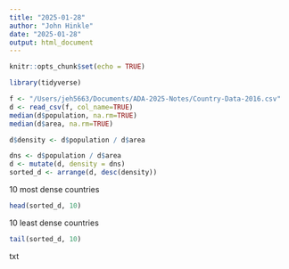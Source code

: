 ```yaml
---
title: "2025-01-28"
author: "John Hinkle"
date: "2025-01-28"
output: html_document
---
```


```r
knitr::opts_chunk$set(echo = TRUE)
```

```r
library(tidyverse)
```

```r

f <- "/Users/jeh5663/Documents/ADA-2025-Notes/Country-Data-2016.csv"
d <- read_csv(f, col_name=TRUE)
median(d$population, na.rm=TRUE)
median(d$area, na.rm=TRUE)

d$density <- d$population / d$area

dns <- d$population / d$area
d <- mutate(d, density = dns)
sorted_d <- arrange(d, desc(density))
```

10 most dense countries

```r
head(sorted_d, 10)
```

10 least dense countries

```r
tail(sorted_d, 10)
```

txt

```r

```
